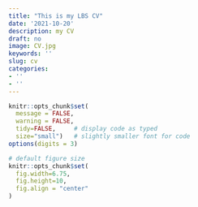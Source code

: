 ```yaml
---
title: "This is my LBS CV"
date: '2021-10-20'
description: my CV
draft: no
image: CV.jpg
keywords: ''
slug: cv
categories:
- ''
- ''
---
```


```r
knitr::opts_chunk$set(
  message = FALSE, 
  warning = FALSE, 
  tidy=FALSE,     # display code as typed
  size="small")   # slightly smaller font for code
options(digits = 3)

# default figure size
knitr::opts_chunk$set(
  fig.width=6.75, 
  fig.height=10,
  fig.align = "center"
)
```


